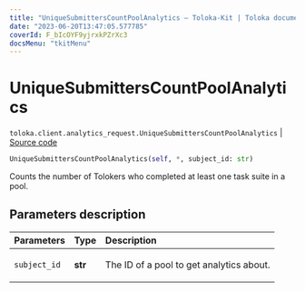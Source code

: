 ```yaml
---
title: "UniqueSubmittersCountPoolAnalytics — Toloka-Kit | Toloka documentation"
date: "2023-06-20T13:47:05.577785"
coverId: F_bIcOYF9yjrxkPZrXc3
docsMenu: "tkitMenu"
---
```


# UniqueSubmittersCountPoolAnalytics

`toloka.client.analytics_request.UniqueSubmittersCountPoolAnalytics` | [Source code](https://github.com/Toloka/toloka-kit/blob/v1.2.0/src/client/analytics_request.py#L139)

```python
UniqueSubmittersCountPoolAnalytics(self, *, subject_id: str)
```

Counts the number of Tolokers who completed at least one task suite in a pool.

## Parameters description

| Parameters | Type | Description |
| :----------| :----| :-----------|
`subject_id`|**str**|<p>The ID of a pool to get analytics about.</p>